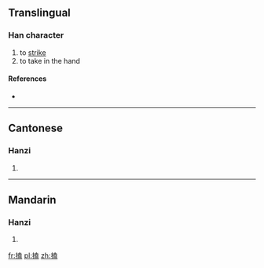 ==Translingual==

===Han character===
{{Han char|rn=64|rad=手|as=10|sn=13|four=5401<sub>7</sub>|canj=手土戈廿 (QGIT)}}

# to [[strike]]
# to take in the hand

====References====
* {{Han ref|kx=0446.260|dkj=12478|dj=0797.100|hdz=31928.130|uh=6415|ud=25621|bh=DDA4|bd=56740}}

----

==Cantonese==

===Hanzi===
{{yue-hanzi|jyut=|y=hap1}}

# {{defn|lang=yue|sort=手10}}

----

==Mandarin==

===Hanzi===
{{cmn-hanzi|pin=[[kè]] ([[ke4]]), [[lā]] ([[la1]])|wg=k'o<sup>4</sup>, la<sup>1</sup>}}

# {{defn|lang=cmn|sort=手10}}

[[fr:搕]]
[[pl:搕]]
[[zh:搕]]